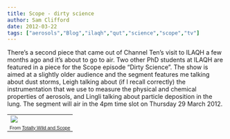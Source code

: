 ```yaml
---
title: Scope - dirty science
author: Sam Clifford
date: 2012-03-22
tags: ["aerosols","Blog","ilaqh","qut","science","scope","tv"]
---
```


There's a second piece that came out of Channel Ten's visit to ILAQH a few months ago and it's about to go to air. Two other PhD students at ILAQH are featured in a piece for the Scope episode "Dirty Science". The show is aimed at a slightly older audience and the segment features me talking about dust storms, Leigh talking about (if I recall correctly) the instrumentation that we use to measure the physical and chemical properties of aerosols, and Lingli talking about particle deposition in the lung. The segment will air in the 4pm time slot on Thursday 29 March 2012.

<div align="center">

<table style="width:auto;">

<tbody>

<tr>

<td>[![](DSC04556.JPG)](https://picasaweb.google.com/lh/photo/C1EiCt2Xz33Iz0OPBoWXXnUco5i8_vaOdUQ4udrE348?feat=embedwebsite)</td>

</tr>

<tr>

<td style="font-family:arial,sans-serif;font-size:11px;text-align:right;">From [Totally Wild and Scope](https://picasaweb.google.com/106543548808921798128/TotallyWildAndScope?authuser=0&authkey=Gv1sRgCIbS7ayFismlWg&feat=embedwebsite)</td>

</tr>

</tbody>

</table>

</div>